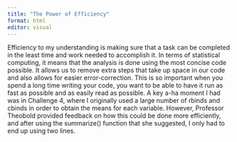 ```yaml
---
title: "The Power of Efficiency"
format: html
editor: visual
---
```


Efficiency to my understanding is making sure that a task can be completed in the least time and work needed to accomplish it. In terms of statistical computing, it means that the analysis is done using the most concise code possible. It allows us to remove extra steps that take up space in our code and also allows for easier error-correction. This is so important when you spend a long time writing your code, you want to be able to have it run as fast as possible and as easily read as possible. A key a-ha moment I had was in Challenge 4, where I originally used a large number of rbinds and cbinds in order to obtain the means for each variable. However, Professor Theobold provided feedback on how this could be done more efficiently, and after using the summarize() function that she suggested, I only had to end up using two lines.

